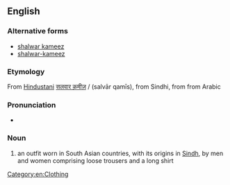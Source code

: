 ==English==
{{wikipedia|salwar kameez}}

===Alternative forms===
* [[shalwar kameez]]
* [[shalwar-kameez]]

===Etymology===
From [[Hindustani]] [[सलवार क़मीज़]] / {{fa-Arab|[[سلوار قمیص]]}} (salvār qamīs), from Sindhi, from {{fa-Arab|[[قمیص]]}} from Arabic

===Pronunciation===
* {{IPA|/ˈsʌlvɒː kəˈmiːs/}}

===Noun===
{{en-noun|sg=[[salwar]] [[kameez]]|salwar kameezes}}

# an outfit worn in South Asian countries, with its origins in [[Sindh]], by men and women comprising loose trousers and a long shirt

[[Category:en:Clothing]]